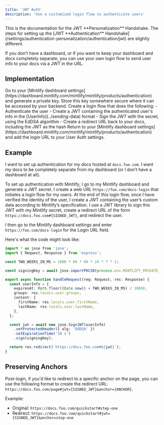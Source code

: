 ```yaml
---
title: 'JWT Auth'
description: 'Use a customized login flow to authenticate users'
---
```


<Info>
  This is the documentation for the JWT **Personalization** Handshake. The steps for setting up the [JWT **Authentication** Handshake](/settings/authentication-personalization/authentication/jwt) are slightly different.
</Info>


If you don’t have a dashboard, or if you want to keep your dashboard and docs completely separate, you can use your own login flow to send user info to your docs via a JWT in the URL.

## Implementation

<Steps>
  <Step title="Generate a private key">
    Go to your [Mintlify dashboard settings](https://dashboard.mintlify.com/mintlify/mintlify/products/authentication) and generate a private key. Store this key somewhere secure where it can be accessed by your backend.
  </Step>
  <Step title="Create a login flow">
    Create a login flow that does the following:
    - Authenticate the user
    - Create a JWT containing the authenticated user's info in the [UserInfo](../sending-data) format
    - Sign the JWT with the secret, using the EdDSA algorithm
    - Create a redirect URL back to your docs, including the JWT as the hash
  </Step>
  <Step title="Configure your User Auth settings">
    Return to your [Mintlify dashboard settings](https://dashboard.mintlify.com/mintlify/mintlify/products/authentication) and add the login URL to your User Auth settings.
  </Step>
</Steps>

## Example

I want to set up authentication for my docs hosted at `docs.foo.com`. I want my docs
to be completely separate from my dashboard (or I don’t have a dashboard at all).

To set up authentication with Mintlify, I go to my Mintlify dashboard and generate a
JWT secret. I create a web URL `https://foo.com/docs-login` that initiates a login flow
for my users. At the end of this login flow, once I have verified the identity of the user,
I create a JWT containing the user’s custom data according to Mintlify’s specification.
I use a JWT library to sign this JWT with my Mintlify secret, create a redirect URL of the
form `https://docs.foo.com#{SIGNED_JWT}`, and redirect the user.

I then go to the Mintlify dashboard settings and enter `https://foo.com/docs-login` for the
Login URL field.

Here's what the code might look like:

```ts
import * as jose from 'jose';
import { Request, Response } from 'express';

const TWO_WEEKS_IN_MS = 1000 * 60 * 60 * 24 * 7 * 2;

const signingKey = await jose.importPKCS8(process.env.MINTLIFY_PRIVATE_KEY, 'EdDSA');

export async function handleRequest(req: Request, res: Response) {
  const userInfo = {
    expiresAt: Math.floor((Date.now() + TWO_WEEKS_IN_MS) / 1000),
    groups: res.locals.user.groups,
    content: {
      firstName: res.locals.user.firstName,
      lastName: res.locals.user.lastName,
    },
  };

  const jwt = await new jose.SignJWT(userInfo)
    .setProtectedHeader({ alg: 'EdDSA' })
    .setExpirationTime('10 s')
    .sign(signingKey);

  return res.redirect(`https://docs.foo.com#${jwt}`);
}

```

## Preserving Anchors

Post-login, if you'd like to redirect to a specific anchor on the page, you can use the following format to create the redirect URL: `https://docs.foo.com/page#jwt={SIGNED_JWT}&anchor={ANCHOR}`.

Example:

- Original: `https://docs.foo.com/quickstart#step-one`
- Redirect: `https://docs.foo.com/quickstart#jwt={SIGNED_JWT}&anchor=step-one`

